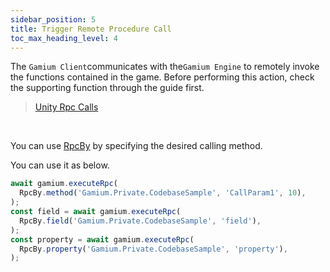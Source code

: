```yaml
---
sidebar_position: 5
title: Trigger Remote Procedure Call
toc_max_heading_level: 4
---
```


The `Gamium Client`communicates with the`Gamium Engine` to remotely invoke the functions contained in the game.
Before performing this action, check the supporting function through the guide first.

> [Unity Rpc Calls](../gamium-engine/unity/rpc)

<br />

You can use [RpcBy](api/client/typescript/classes/rpc-by) by specifying the desired calling method.

You can use it as below.

```ts
await gamium.executeRpc(
  RpcBy.method('Gamium.Private.CodebaseSample', 'CallParam1', 10),
);
const field = await gamium.executeRpc(
  RpcBy.field('Gamium.Private.CodebaseSample', 'field'),
);
const property = await gamium.executeRpc(
  RpcBy.property('Gamium.Private.CodebaseSample', 'property'),
);
```
